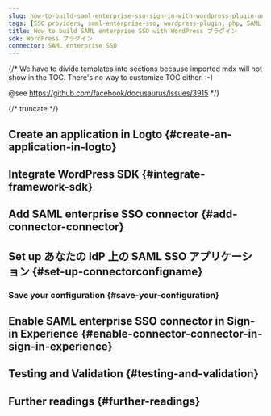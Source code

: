 ```yaml
---
slug: how-to-build-saml-enterprise-sso-sign-in-with-wordpress-plugin-and-logto
tags: [SSO providers, saml-enterprise-sso, wordpress-plugin, php, SAML authentication, enterprise login, SSO login]
title: How to build SAML enterprise SSO with WordPress プラグイン
sdk: WordPress プラグイン
connector: SAML enterprise SSO
---
```


{/*
  We have to divide templates into sections because imported mdx will not show in the TOC.
  There's no way to customize TOC either. :-)

  @see https://github.com/facebook/docusaurus/issues/3915
*/}




{/* truncate */}

<Intro connector={connector} sdk="WordPress プラグイン" link="https://wordpress.org/" />

## Create an application in Logto \{#create-an-application-in-logto}

<CreateApplication type="従来のウェブ" framework="WordPress" />

## Integrate WordPress SDK \{#integrate-framework-sdk}

<IntegrateSdk />

## Add SAML enterprise SSO connector \{#add-connector-connector}

<AddSsoConnector framework="WordPress" />

## Set up あなたの IdP 上の SAML SSO アプリケーション \{#set-up-connectorconfigname}

<ConnectorGuide />

### Save your configuration \{#save-your-configuration}

<SaveYourConfiguration connector={connector} />

## Enable SAML enterprise SSO connector in Sign-in Experience \{#enable-connector-connector-in-sign-in-experience}

<EnableSsoConnector />

## Testing and Validation \{#testing-and-validation}

<TestingAndValidation connector={connector} sdk="WordPress プラグイン" />

## Further readings \{#further-readings}

<FurtherReadings />
